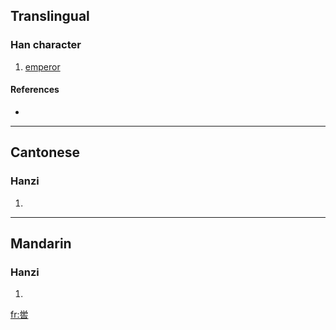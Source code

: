 {{see|嚳}}
==Translingual==

===Han character===
{{Han char|rn=30|rad=口|as=09|sn=12|four=|canj=火月竹土口 (FBHGR)}}

# [[emperor]]

====References====
* {{Han ref|kx=0201.121|hdz=10662.010|uh=55BE|ud=21950}}

----

==Cantonese==

===Hanzi===
{{yue-hanzi|jyut=|y=guk1}}

# {{defn|Cantonese}}

----

==Mandarin==

===Hanzi===
{{cmn-hanzi|tra=嚳|pin=[[kù]] ([[ku4]]), [[xiāo]] ([[xiao1]]), [[xiào]] ([[xiao4]])|wg=k'u<sup>4</sup>, hsiao<sup>1</sup>, hsiao<sup>4</sup>}}

# {{defn|Mandarin}}

[[fr:喾]]